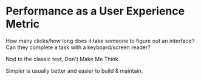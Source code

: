 
# Performance as a User Experience Metric

How many clicks/how long does it take someone to figure out an interface? Can they complete a task with a keyboard/screen reader?

Nod to the classic text, Don't Make Me Think.

Simpler is usually better and easier to build & maintain.
